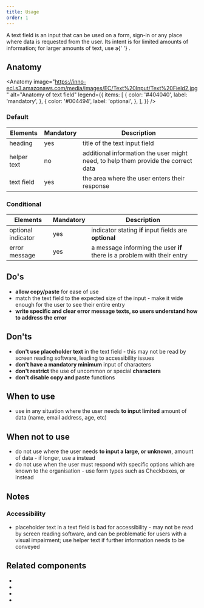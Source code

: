 ```yaml
---
title: Usage
order: 1
---
```



<Paragraph size="lead">
  A text field is an input that can be used on a form, sign-in or any place
  where data is requested from the user. Its intent is for limited amounts of
  information; for larger amounts of text, use a{' '}
  <Link to="/ec/components/forms/text-area/usage/" label="text area" />.
</Paragraph>

## Anatomy

<Anatomy
  image="https://inno-ecl.s3.amazonaws.com/media/images/EC/Text%20Input/Text%20Field2.jpg"
  alt="Anatomy of text field"
  legend={{
    items: [
      {
        color: '#404040',
        label: 'mandatory',
      },
      {
        color: '#004494',
        label: 'optional',
      },
    ],
  }}
/>

### Default

| Elements    | Mandatory | Description                                                                       |
| ----------- | --------- | --------------------------------------------------------------------------------- |
| heading     | yes       | title of the text input field                                                     |
| helper text | no        | additional information the user might need, to help them provide the correct data |
| text field  | yes       | the area where the user enters their response                                     |

### Conditional

| Elements           | Mandatory | Description                                                             |
| ------------------ | --------- | ----------------------------------------------------------------------- |
| optional indicator | yes       | indicator stating **if** input fields are **optional**                  |
| error message      | yes       | a message informing the user **if** there is a problem with their entry |

## Do's

- **allow copy/paste** for ease of use
- match the text field to the expected size of the input - make it wide enough for the user to see their entire entry
- **write specific and clear error message texts, so users understand how to address the error**

## Don'ts

- **don't use placeholder text** in the text field - this may not be read by screen reading software, leading to accessibility issues
- **don't have a mandatory minimum** input of characters
- **don't restrict** the use of uncommon or special **characters**
- **don't disable copy and paste** functions

## When to use

- use in any situation where the user needs **to input limited** amount of data (name, email address, age, etc)

## When not to use

- do not use where the user needs **to input a large, or unknown**, amount of data - if longer, use a <Link to="/ec/components/forms/text-area/usage/" label="Text area" /> instead
- do not use when the user must respond with specific options which are known to the organisation - use form types such as Checkboxes, <Link to="/ec/components/forms/radio/usage/" label="Radio buttons" /> or <Link to="/ec/components/forms/select/usage/" label="Select" /> instead

## Notes

### Accessibility

- placeholder text in a text field is bad for accessibility - may not be read by screen reading software, and can be problematic for users with a visual impairment; use helper text if further information needs to be conveyed

## Related components

- <Link to="/ec/components/forms/checkbox/usage/" label="Checkbox" standalone />
- <Link
    to="/ec/components/forms/radio/usage/"
    label="Radio button"
    standalone
  />
- <Link to="/ec/components/forms/select/usage/" label="Select" standalone />
- <Link
    to="/ec/components/forms/text-area/usage/"
    label="Textarea"
    standalone
  />
